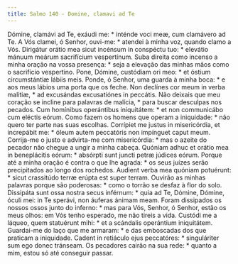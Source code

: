 ```yaml
---
title: Salmo 140 - Domine, clamavi ad Te
---
```


<div class="grid grid-cols-2 gap-5">
  <span class="col-6 dropcaps text-justify">
    Dómine, clamávi ad Te, exáudi me: * inténde voci meæ, cum clamávero ad Te.
  </span>
  <span class="col-6 dropcaps text-justify">
    A Vós clamei, ó Senhor, ouvi-me: * atendei à minha voz, quando clamo a Vós.
  </span>
  <span class="col-6 text-justify">
    Dirigátur orátio mea sicut incénsum in conspéctu tuo: * elevátio mánuum
    meárum sacrifícium vespertínum.
  </span>
  <span class="col-6 text-justify">
    Suba direita como incenso a minha oração na vossa presença: * seja a
    elevação das minhas mãos como o sacrifício vespertino.
  </span>
  <span class="col-6 text-justify">
    Pone, Dómine, custódiam ori meo: * et óstium circumstántiæ lábiis meis.
  </span>
  <span class="col-6 text-justify">
    Ponde, ó Senhor, uma guarda à minha boca: * e aos meus lábios uma porta que
    os feche.
  </span>
  <span class="col-6 text-justify">
    Non declínes cor meum in verba malítiæ, * ad excusándas excusatiónes in
    peccátis.
  </span>
  <span class="col-6 text-justify">
    Não deixais que meu coração se incline para palavras de malícia, * para
    buscar desculpas nos pecados.
  </span>
  <span class="col-6 text-justify">
    Cum homínibus operántibus iniquitátem: * et non communicábo cum eléctis
    eórum.
  </span>
  <span class="col-6 text-justify">
    Como fazem os homens que operam a iniquidade: * não quero ter parte nas suas
    escolhas.
  </span>
  <span class="col-6 text-justify">
    Corrípiet me justus in misericórdia, et increpábit me: * óleum autem
    peccatóris non impínguet caput meum.
  </span>
  <span class="col-6 text-justify">
    Corrija-me o justo e advirta-me com misericórdia: * mas o azeite do pecador
    não chegue a ungir a minha cabeça.
  </span>
  <span class="col-6 text-justify">
    Quóniam adhuc et orátio mea in beneplácitis eórum: * absórpti sunt juncti
    petræ júdices eórum.
  </span>
  <span class="col-6 text-justify">
    Porque até a minha oração é contra o que lhe agrada: * os seus juízes serão
    precipitados ao longo dos rochedos.
  </span>
  <span class="col-6 text-justify">
    Audient verba mea quóniam potuérunt: * sicut crassitúdo terræ erúpta est
    super terram.
  </span>
  <span class="col-6 text-justify">
    Ouvirão as minhas palavras porque são poderosas: * como o torrão se desfaz à
    flor do solo.
  </span>
  <span class="col-6 text-justify">
    Dissipáta sunt ossa nostra secus inférnum: * quia ad Te, Dómine, Dómine,
    óculi mei: in Te sperávi, non áuferas ánimam meam.
  </span>
  <span class="col-6 text-justify">
    Foram dissipados os nossos ossos junto do inferno: * mas para Vós, Senhor, ó
    Senhor, estão os meus olhos: em Vós tenho esperado, me não tireis a vida.
  </span>
  <span class="col-6 text-justify">
    Custódi me a láqueo, quem statuérunt mihi: * et a scándalis operántium
    iniquitátem.
  </span>
  <span class="col-6 text-justify">
    Guardai-me do laço que me armaram: * e das emboscadas dos que praticam a
    iniquidade.
  </span>
  <span class="col-6 text-justify">
    Cadent in retiáculo ejus peccatóres: * singuláriter sum ego donec tránseam.
  </span>
  <span class="col-6 text-justify">
    Os pecadores cairão na sua rede: * quanto a mim, estou só até conseguir
    passar.
  </span>
</div>
